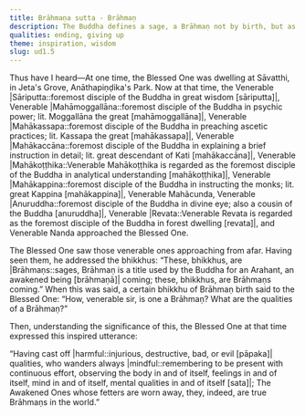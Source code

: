 ```yaml
---
title: Brāhmaṇa sutta - Brāhmaṇ
description: The Buddha defines a sage, a Brāhmaṇ not by birth, but as one who has cast off harmful qualities and is always mindful.
qualities: ending, giving up
theme: inspiration, wisdom
slug: ud1.5
---
```


Thus have I heard—At one time, the Blessed One was dwelling at Sāvatthi, in Jeta's Grove, Anāthapiṇḍika's Park. Now at that time, the Venerable |Sāriputta::foremost disciple of the Buddha in great wisdom [sāriputta]|, Venerable |Mahāmoggallāna::foremost disciple of the Buddha in psychic power; lit. Moggallāna the great [mahāmoggallāna]|, Venerable |Mahākassapa::foremost disciple of the Buddha in preaching ascetic practices; lit. Kassapa the great [mahākassapa]|, Venerable |Mahākaccāna::foremost disciple of the Buddha in explaining a brief instruction in detail; lit. great descendant of Kati [mahākaccāna]|, Venerable |Mahākoṭṭhika::Venerable Mahākoṭṭhika is regarded as the foremost disciple of the Buddha in analytical understanding [mahākoṭṭhika]|, Venerable |Mahākappina::foremost disciple of the Buddha in instructing the monks; lit. great Kappina [mahākappina]|, Venerable Mahācunda, Venerable |Anuruddha::foremost disciple of the Buddha in divine eye; also a cousin of the Buddha [anuruddha]|, Venerable |Revata::Venerable Revata is regarded as the foremost disciple of the Buddha in forest dwelling [revata]|, and Venerable Nanda approached the Blessed One.

The Blessed One saw those venerable ones approaching from afar. Having seen them, he addressed the bhikkhus: “These, bhikkhus, are |Brāhmaṇs::sages, Brāhmaṇ is a title used by the Buddha for an Arahant, an awakened being [brāhmaṇā]| coming; these, bhikkhus, are Brāhmaṇs coming.” When this was said, a certain bhikkhu of Brāhmaṇ birth said to the Blessed One: “How, venerable sir, is one a Brāhmaṇ? What are the qualities of a Brāhmaṇ?”

Then, understanding the significance of this, the Blessed One at that time expressed this inspired utterance:

“Having cast off |harmful::injurious, destructive, bad, or evil [pāpaka]| qualities,
who wanders always |mindful::remembering to be present with continuous effort, observing the body in and of itself, feelings in and of itself, mind in and of itself, mental qualities in and of itself [sata]|;
The Awakened Ones whose fetters are worn away,
they, indeed, are true Brāhmaṇs in the world.”